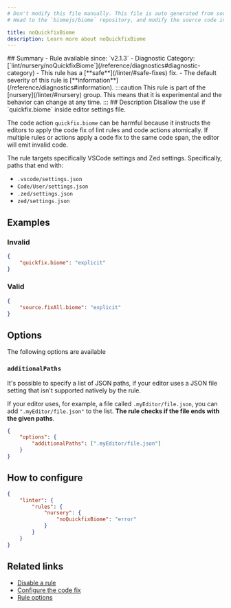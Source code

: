 ```yaml
---
# Don't modify this file manually. This file is auto generated from source, and you will lose your changes next time the website is built.
# Head to the `biomejs/biome` repository, and modify the source code in there.

title: noQuickfixBiome
description: Learn more about noQuickfixBiome
---
```


<Tabs>
<TabItem label="JSON (and super languages)" icon="seti:json">
## Summary
- Rule available since: `v2.1.3`
- Diagnostic Category: [`lint/nursery/noQuickfixBiome`](/reference/diagnostics#diagnostic-category)
- This rule has a [**safe**](/linter/#safe-fixes) fix.
- The default severity of this rule is [**information**](/reference/diagnostics#information).
:::caution
This rule is part of the [nursery](/linter/#nursery) group. This means that it is experimental and the behavior can change at any time.
:::
## Description
Disallow the use if `quickfix.biome` inside editor settings file.

The code action `quickfix.biome` can be harmful because it instructs the editors
to apply the code fix of lint rules and code actions atomically. If multiple rules or
actions apply a code fix to the same code span, the editor will emit invalid code.

The rule targets specifically VSCode settings and Zed settings. Specifically, paths that end with:

- `.vscode/settings.json`
- `Code/User/settings.json`
- `.zed/settings.json`
- `zed/settings.json`

## Examples

### Invalid

```json
{
    "quickfix.biome": "explicit"
}
```

### Valid

```json
{
    "source.fixAll.biome": "explicit"
}
```

## Options

The following options are available

### `additionalPaths`

It's possible to specify a list of JSON paths, if your editor uses a JSON file setting that isn't supported natively by the rule.

If your editor uses, for example, a file called `.myEditor/file.json`, you can add `".myEditor/file.json"` to the list.
**The rule checks if the file ends with the given paths**.

```json
{
    "options": {
        "additionalPaths": [".myEditor/file.json"]
    }
}
```

## How to configure
```json title="biome.json"
{
	"linter": {
		"rules": {
			"nursery": {
				"noQuickfixBiome": "error"
			}
		}
	}
}

```
## Related links

- [Disable a rule](/linter/#disable-a-rule)
- [Configure the code fix](/linter#configure-the-code-fix)
- [Rule options](/linter/#rule-options)

</TabItem>
</Tabs>


